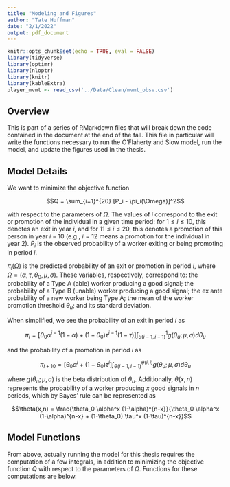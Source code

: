 ```yaml
---
title: "Modeling and Figures"
author: "Tate Huffman"
date: "2/1/2022"
output: pdf_document
---
```


```r
knitr::opts_chunk$set(echo = TRUE, eval = FALSE)
library(tidyverse)
library(optimr)
library(nloptr)
library(knitr)
library(kableExtra)
player_mvmt <- read_csv('../Data/Clean/mvmt_obsv.csv')
```

## Overview

This is part of a series of RMarkdown files that will break down the code contained in the document at the end of the fall. This file in particular will write the functions necessary to run the O'Flaherty and Siow model, run the model, and update the figures used in the thesis.

## Model Details

We want to minimize the objective function

$$Q = \sum_{i=1}^{20} [P_i - \pi_i(\Omega)]^2$$

with respect to the parameters of $\Omega$. The values of $i$ correspond to the exit or promotion of the individual in a given time period: for $1 \leq i \leq 10$, this denotes an exit in year $i$, and for $11 \leq i \leq 20$, this denotes a promotion of this person in year $i-10$ (e.g., $i=12$ means a promotion for the individual in year 2). $P_i$ is the observed probability of a worker exiting or being promoting in period $i$.

$\pi_i(\Omega)$ is the predicted probability of an exit or promotion in period $i$, where $\Omega = (\alpha, \tau, \theta_0, \mu, \sigma)$. These variables, respectively, correspond to: the probability of a Type A (able) worker producing a good signal; the probability of a Type B (unable) worker producing a good signal; the ex ante probability of a new worker being Type A; the mean of the worker promotion threshold $\theta_u$; and its standard deviation.

When simplified, we see the probability of an exit in period $i$ as

$$\pi_i = [\theta_0 \alpha^{i-1}(1-\alpha) + (1-\theta_0) \tau^{i-1}(1-\tau)] \int_{\theta (i-1,i-1)}^{1} g(\theta_u; \mu, \sigma) d\theta_u$$

and the probability of a promotion in period $i$ as

$$\pi_{i+10} = [\theta_0 \alpha^i + (1-\theta_0) \tau^i] \int_{\theta (i-1,i-1)}^{\theta (i,i)} g(\theta_u; \mu, \sigma) d\theta_u$$

where $g(\theta_u; \mu, \sigma)$ is the beta distribution of $\theta_u$. Additionally, $\theta(x,n)$ represents the probability of a worker producing $x$ good signals in $n$ periods, which by Bayes' rule can be represented as

$$\theta(x,n) = \frac{\theta_0 \alpha^x (1-\alpha)^{n-x}}{\theta_0 \alpha^x (1-\alpha)^{n-x} + (1-\theta_0) \tau^x (1-\tau)^{n-x}}$$

## Model Functions

From above, actually running the model for this thesis requires the computation of a few integrals, in addition to minimizing the objective function $Q$ with respect to the parameters of $\Omega$. Functions for these computations are below.

```r



```


